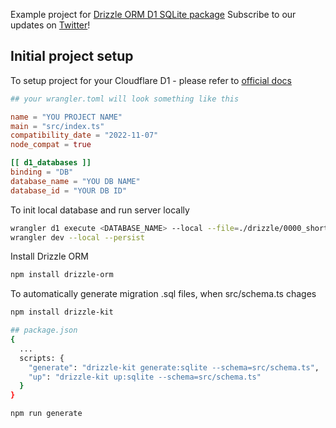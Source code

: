 Example project for [Drizzle ORM D1 SQLite package](https://github.com/drizzle-team/drizzle-orm/tree/main/drizzle-orm/src/sqlite-core)
Subscribe to our updates on [Twitter](https://twitter.com/DrizzleOrm)!

## Initial project setup

To setup project for your Cloudflare D1 - please refer to [official docs](https://developers.cloudflare.com/d1/)

```toml
## your wrangler.toml will look something like this

name = "YOU PROJECT NAME"
main = "src/index.ts"
compatibility_date = "2022-11-07"
node_compat = true

[[ d1_databases ]]
binding = "DB"
database_name = "YOU DB NAME"
database_id = "YOUR DB ID"
```

To init local database and run server locally

```bash
wrangler d1 execute <DATABASE_NAME> --local --file=./drizzle/0000_short_lockheed.sql
wrangler dev --local --persist
```

Install Drizzle ORM

```bash
npm install drizzle-orm
```

To automatically generate migration .sql files, when src/schema.ts chages

```bash
npm install drizzle-kit

## package.json
{
  ...
  scripts: {
    "generate": "drizzle-kit generate:sqlite --schema=src/schema.ts",
    "up": "drizzle-kit up:sqlite --schema=src/schema.ts"
  }
}

npm run generate
```